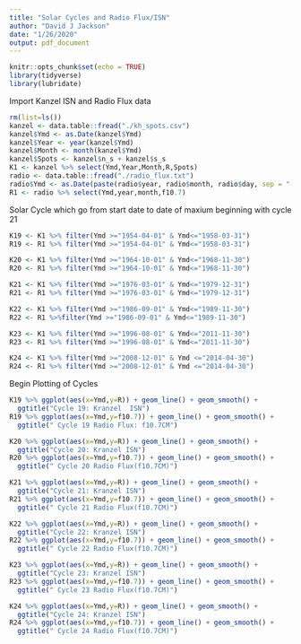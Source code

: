 ```yaml
---
title: "Solar Cycles and Radio Flux/ISN"
author: "David J Jackson"
date: "1/26/2020"
output: pdf_document
---
```


```r
knitr::opts_chunk$set(echo = TRUE)
library(tidyverse)
library(lubridate)
```
 Import Kanzel ISN and Radio Flux data
```r
rm(list=ls())
kanzel <- data.table::fread("./kh_spots.csv")
kanzel$Ymd <- as.Date(kanzel$Ymd)
kanzel$Year <- year(kanzel$Ymd)
kanzel$Month <- month(kanzel$Ymd)
kanzel$Spots <- kanzel$n_s + kanzel$s_s
K1 <- kanzel %>% select(Ymd,Year,Month,R,Spots)
radio <- data.table::fread("./radio_flux.txt")
radio$Ymd <- as.Date(paste(radio$year, radio$month, radio$day, sep = "-"))
R1 <- radio %>% select(Ymd,year,month,f10.7)
```
 Solar Cycle which go from start date to date of maxium beginning with cycle 21
```r
K19 <- K1 %>% filter(Ymd >="1954-04-01" & Ymd<="1958-03-31")
R19 <- R1 %>% filter(Ymd >="1954-04-01" & Ymd<="1958-03-31")
```
```r
K20 <- K1 %>% filter(Ymd >="1964-10-01" & Ymd<="1968-11-30")
R20 <- R1 %>% filter(Ymd >="1964-10-01" & Ymd<="1968-11-30")
```
```r
K21 <- K1 %>% filter(Ymd >="1976-03-01" & Ymd<="1979-12-31")
R21 <- R1 %>% filter(Ymd >="1976-03-01" & Ymd<="1979-12-31")
```
```r
K22 <- K1 %>% filter(Ymd >="1986-09-01" & Ymd<="1989-11-30")
R22 <- R1 %>%filter(Ymd >="1986-09-01" & Ymd<="1989-11-30")
```
```r
K23 <- K1 %>% filter(Ymd >="1996-08-01" & Ymd<="2011-11-30")
R23 <- R1 %>% filter(Ymd >="1996-08-01" & Ymd<="2011-11-30")
```
```r
K24 <- K1 %>% filter(Ymd >="2008-12-01" & Ymd <="2014-04-30")
R24 <- R1 %>% filter(Ymd >="2008-12-01" & Ymd <="2014-04-30")
```
Begin Plotting of Cycles
```r
K19 %>% ggplot(aes(x=Ymd,y=R)) + geom_line() + geom_smooth() +
  ggtitle("Cycle 19: Kranzel  ISN")
R19 %>% ggplot(aes(x=Ymd,y=f10.7)) + geom_line() + geom_smooth() +
  ggtitle(" Cycle 19 Radio Flux: f10.7CM")

```
```r
K20 %>% ggplot(aes(x=Ymd,y=R)) + geom_line() + geom_smooth() +
  ggtitle("Cycle 20: Kranzel ISN")
R20 %>% ggplot(aes(x=Ymd,y=f10.7)) + geom_line() + geom_smooth() +
  ggtitle(" Cycle 20 Radio Flux(f10.7CM)")

```
```r
K21 %>% ggplot(aes(x=Ymd,y=R)) + geom_line() + geom_smooth() +
  ggtitle("Cycle 21: Kranzel ISN")
R21 %>% ggplot(aes(x=Ymd,y=f10.7)) + geom_line() + geom_smooth() +
  ggtitle(" Cycle 21 Radio Flux(f10.7CM)")

```
```r
K22 %>% ggplot(aes(x=Ymd,y=R)) + geom_line() + geom_smooth() +
  ggtitle("Cycle 22: Kranzel ISN")
R22 %>% ggplot(aes(x=Ymd,y=f10.7)) + geom_line() + geom_smooth() +
  ggtitle(" Cycle 22 Radio Flux(f10.7CM)")

```
```r
K23 %>% ggplot(aes(x=Ymd,y=R)) + geom_line() + geom_smooth() +
  ggtitle("Cycle 23: Kranzel ISN")
R23 %>% ggplot(aes(x=Ymd,y=f10.7)) + geom_line() + geom_smooth() +
  ggtitle(" Cycle 23 Radio Flux(f10.7CM)")

```
```r
K24 %>% ggplot(aes(x=Ymd,y=R)) + geom_line() + geom_smooth() +
  ggtitle("Cycle 24: Kranzel ISN")
R24 %>% ggplot(aes(x=Ymd,y=f10.7)) + geom_line() + geom_smooth() +
  ggtitle(" Cycle 24 Radio Flux(f10.7CM)")

```


 
 